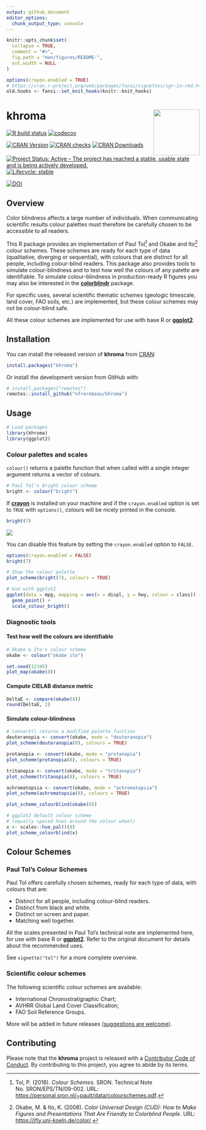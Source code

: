 ```yaml
---
output: github_document
editor_options: 
  chunk_output_type: console
---
```


<!-- README.md is generated from README.Rmd. Please edit that file -->

```r
knitr::opts_chunk$set(
  collapse = TRUE,
  comment = "#>",
  fig.path = "man/figures/README-",
  out.width = NULL
)
```

```r
options(crayon.enabled = TRUE)
# https://cran.r-project.org/web/packages/fansi/vignettes/sgr-in-rmd.html
old.hooks <- fansi::set_knit_hooks(knitr::knit_hooks)
```

# khroma <img width=120px src="man/figures/logo.png" align="right" />

<!-- badges: start -->
[![R build status](https://github.com/nfrerebeau/khroma/workflows/R-CMD-check/badge.svg)](https://github.com/nfrerebeau/khroma/actions)
[![codecov](https://codecov.io/gh/nfrerebeau/khroma/branch/master/graph/badge.svg)](https://codecov.io/gh/nfrerebeau/khroma)

[![CRAN Version](http://www.r-pkg.org/badges/version/khroma)](https://cran.r-project.org/package=khroma)
[![CRAN checks](https://cranchecks.info/badges/worst/khroma)](https://cran.r-project.org/web/checks/check_results_khroma.html)
[![CRAN Downloads](http://cranlogs.r-pkg.org/badges/khroma)](https://cran.r-project.org/package=khroma)

[![Project Status: Active – The project has reached a stable, usable state and is being actively developed.](https://www.repostatus.org/badges/latest/active.svg)](https://www.repostatus.org/#active)
[![Lifecycle: stable](https://img.shields.io/badge/lifecycle-stable-brightgreen.svg)](https://www.tidyverse.org/lifecycle/#stable)

[![DOI](https://zenodo.org/badge/DOI/10.5281/zenodo.1472077.svg)](https://doi.org/10.5281/zenodo.1472077)
<!-- badges: end -->

## Overview

Color blindness affects a large number of individuals. When communicating scientific results colour palettes must therefore be carefully chosen to be accessible to all readers.

This R package provides an implementation of Paul Tol^[Tol, P. (2018). *Colour Schemes*. SRON. Technical Note No. SRON/EPS/TN/09-002. URL: <https://personal.sron.nl/~pault/data/colourschemes.pdf>.] and Okabe and Ito^[Okabe, M. & Ito, K. (2008). *Color Universal Design (CUD): How to Make Figures and Presentations That Are Friendly to Colorblind People*. URL: <https://jfly.uni-koeln.de/color/>.] colour schemes. These schemes are ready for each type of data (qualitative, diverging or sequential), with colours that are distinct for all people, including colour-blind readers. This package also provides tools to simulate colour-blindness and to test how well the colours of any palette are identifiable. To simulate colour-blindness in production-ready R figures you may also be interested in the [**colorblindr**](https://github.com/clauswilke/colorblindr) package.

For specific uses, several scientific thematic schemes (geologic timescale, land cover, FAO soils, etc.) are implemented, but these colour schemes may not be colour-blind safe.

All these colour schemes are implemented for use with base R or [**ggplot2**](https://github.com/tidyverse/ggplot2).

## Installation

You can install the released version of **khroma** from [CRAN](https://CRAN.R-project.org):

```r
install.packages("khroma")
```

Or install the development version from GitHub with:

```r
# install.packages("remotes")
remotes::install_github("nfrerebeau/khroma")
```

## Usage
```r
# Load packages
library(khroma)
library(ggplot2)
```

### Colour palettes and scales
`colour()` returns a palette function that when called with a single integer argument returns a vector of colours.
```r
# Paul Tol's bright colour scheme
bright <- colour("bright")
```

If [**crayon**](https://github.com/r-lib/crayon) is installed on your machine and if the `crayon.enabled` option is set to `TRUE` with `options()`, colours will be nicely printed in the console.
```r
bright(7)
```

![](https://github.com/nfrerebeau/khroma/raw/master/man/figures/README-crayon.png)

You can disable this feature by setting the `crayon.enabled` option to `FALSE`.
```r
options(crayon.enabled = FALSE)
bright(7)
```

```r
# Show the colour palette
plot_scheme(bright(7), colours = TRUE)
```

```r
# Use with ggplot2
ggplot(data = mpg, mapping = aes(x = displ, y = hwy, colour = class)) +
  geom_point() +
  scale_colour_bright()
```

### Diagnostic tools
#### Test how well the colours are identifiable
```r
# Okabe & Ito's colour scheme
okabe <- colour("okabe ito")

set.seed(12345)
plot_map(okabe(8))
```

#### Compute CIELAB distance metric
```r
DeltaE <- compare(okabe(8))
round(DeltaE, 2)
```

#### Simulate colour-blindness
```r
# convert() returns a modified palette function
deuteranopia <- convert(okabe, mode = "deuteranopia")
plot_scheme(deuteranopia(8), colours = TRUE)

protanopia <- convert(okabe, mode = "protanopia")
plot_scheme(protanopia(8), colours = TRUE)

tritanopia <- convert(okabe, mode = "tritanopia")
plot_scheme(tritanopia(8), colours = TRUE)

achromatopsia <- convert(okabe, mode = "achromatopsia")
plot_scheme(achromatopsia(8), colours = TRUE)
```

```r
plot_scheme_colourblind(okabe(8))

# ggplot2 default colour scheme
# (equally spaced hues around the colour wheel)
x <- scales::hue_pal()(8)
plot_scheme_colourblind(x)
```

## Colour Schemes
### Paul Tol's Colour Schemes
Paul Tol offers carefully chosen schemes, ready for each type of data, with colours that are:

* Distinct for all people, including colour-blind readers.
* Distinct from black and white.
* Distinct on screen and paper.
* Matching well together.

All the scales presented in Paul Tol's technical note are implemented here, for use with base R or [**ggplot2**](https://github.com/tidyverse/ggplot2). Refer to the original document for details about the recommended uses.

See `vignette("tol")` for a more complete overview.

### Scientific colour schemes
The following scientific colour schemes are available:

* International Chronostratigraphic Chart;
* AVHRR Global Land Cover Classification;
* FAO Soil Reference Groups.

More will be added in future releases ([suggestions are welcome](https://github.com/nfrerebeau/khroma/issues)).

## Contributing
Please note that the **khroma** project is released with a [Contributor Code of Conduct](https://github.com/nfrerebeau/khroma/blob/master/.github/CODE_OF_CONDUCT.md). By contributing to this project, you agree to abide by its terms.

